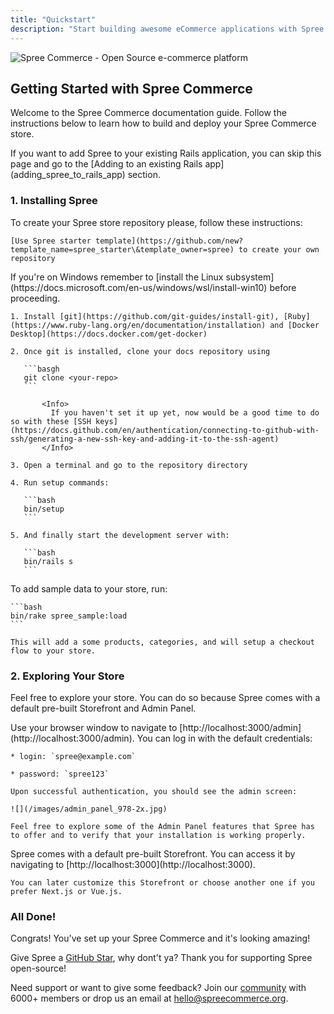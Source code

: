 ```yaml
---
title: "Quickstart"
description: "Start building awesome eCommerce applications with Spree eg. multi-store, multi-vendor, multi-tenant, multi-language, multi-currency."
---
```


<img alt="Spree Commerce - Open Source e-commerce platform" classname="block dark:hidden" src="https://github.com/spree/spree/assets/12614496/d6219d0f-4dd4-4ef2-a21a-8ba380cb6a37" />

## Getting Started with Spree Commerce

Welcome to the Spree Commerce documentation guide. Follow the instructions below to learn how to build and deploy your Spree Commerce store.

<Info>
  If you want to add Spree to your existing Rails application, you can skip this page and go to the [Adding to an existing Rails app](adding_spree_to_rails_app) section.
</Info>

### 1. Installing Spree

<AccordionGroup>
  <Accordion icon="github" title="Creating Your Spree Repository">
    To create your Spree store repository please, follow these instructions:

    [Use Spree starter template](https://github.com/new?template_name=spree_starter\&template_owner=spree) to create your own repository
  </Accordion>

  <Accordion icon="rectangle-terminal" title="Setting up Your Development Environment">
    <Note>
      If you're on Windows remember to [install the Linux subsystem](https://docs.microsoft.com/en-us/windows/wsl/install-win10) before proceeding.
    </Note>

    1. Install [git](https://github.com/git-guides/install-git), [Ruby](https://www.ruby-lang.org/en/documentation/installation) and [Docker Desktop](https://docs.docker.com/get-docker)

    2. Once git is installed, clone your docs repository using

       ```basgh
       git clone <your-repo>
       ```

           <Info>
             If you haven't set it up yet, now would be a good time to do so with these [SSH keys](https://docs.github.com/en/authentication/connecting-to-github-with-ssh/generating-a-new-ssh-key-and-adding-it-to-the-ssh-agent)
           </Info>

    3. Open a terminal and go to the repository directory

    4. Run setup commands:

       ```bash
       bin/setup
       ```

    5. And finally start the development server with:

       ```bash
       bin/rails s
       ```
  </Accordion>

  <Accordion icon="box" title="Adding sample data">
    To add sample data to your store, run:

    ```bash
    bin/rake spree_sample:load
    ```

    This will add a some products, categories, and will setup a checkout flow to your store.
  </Accordion>
</AccordionGroup>

### 2. Exploring Your Store

Feel free to explore your store. You can do so because Spree comes with a default pre-built Storefront and Admin Panel.

<AccordionGroup>
  <Accordion icon="key" title="Logging into the Admin Dashboard">
    Use your browser window to navigate to [http://localhost:3000/admin](http://localhost:3000/admin). You can log in with the default credentials:

    * login: `spree@example.com`

    * password: `spree123`

    Upon successful authentication, you should see the admin screen:

    ![](/images/admin_panel_978-2x.jpg)

    Feel free to explore some of the Admin Panel features that Spree has to offer and to verify that your installation is working properly.
  </Accordion>

  <Accordion icon="palette" title="Browsing Storefront">
    Spree comes with a default pre-built Storefront. You can access it by navigating to [http://localhost:3000](http://localhost:3000).

    You can later customize this Storefront or choose another one if you prefer Next.js or Vue.js.
  </Accordion>
</AccordionGroup>

### All Done!

Congrats! You've set up your Spree Commerce and it's looking amazing!

Give Spree a [GitHub Star](https://)<Icon icon="star" iconType="solid" color="#FFD43B" />, why dont't ya? Thank you for supporting Spree open-source! <Icon icon="heart" iconType="solid" color="#FF0000" />

Need support or want to give some feedback? Join our [community](https://slack.spreecommerce.org/) with 6000+ members or drop us an email at [hello@spreecommerce.org](mailto:hello@spreecommerce.org).